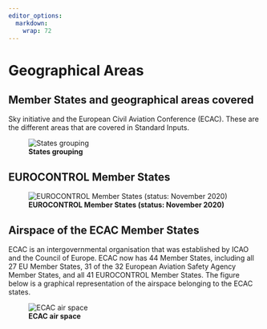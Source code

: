 ```yaml
---
editor_options: 
  markdown: 
    wrap: 72
---
```


# Geographical Areas {#geographical-areas .unnumbered}

## Member States and geographical areas covered {.unnumbered}

Sky initiative and the European Civil Aviation Conference (ECAC). These are the different areas that are covered in Standard Inputs.

![**States grouping**](figures/eu_orgs.png){#member-states-set-diagram}

## EUROCONTROL Member States {.unnumbered}

![**EUROCONTROL Member States (status: November 2020)**](figures/eurocontrol_ms.png){#eurocontrol-member-states}

## Airspace of the ECAC Member States {.unnumbered}

ECAC is an intergovernmental organisation that was established by ICAO and the Council of Europe. ECAC now has 44 Member States, including all 27 EU Member States, 31 of the 32 European Aviation Safety Agency Member States, and all 41 EUROCONTROL Member States. The figure below is a graphical representation of the airspace belonging to the ECAC states.

![**ECAC air space**](figures/ecac_airspace_fir.png){#ecac-airspace-fir}
